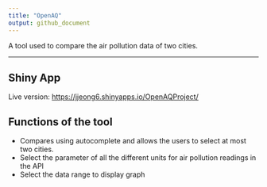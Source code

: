 ```yaml
---
title: "OpenAQ"
output: github_document
---
```


A tool used to compare the air pollution data of two cities.

***

## Shiny App

Live version: [https://jjeong6.shinyapps.io/OpenAQProject/](https://jjeong6.shinyapps.io/OpenAQProject/)

## Functions of the tool

- Compares using autocomplete and allows the users to select at most two cities.
- Select the parameter of all the different units for air pollution readings in the API
- Select the data range to display graph

